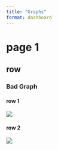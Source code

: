 ```yaml
---
title: "Graphs"
format: dashboard
---
```


# page 1

## row {.tabset}

### Bad Graph

#### row 1

![](images/spiral_image.jpg){fig-align="left"}

#### row 2

![](images/redesign1_pic.jpg)

